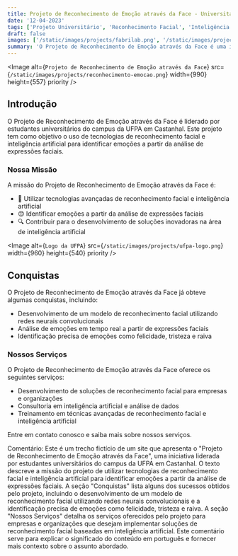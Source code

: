 ```yaml
---
title: Projeto de Reconhecimento de Emoção através da Face - Universitário da UFPA Campos Castanhal
date: '12-04-2023'
tags: ['Projeto Universitário', 'Reconhecimento Facial', 'Inteligência Artificial']
draft: false
images: ['/static/images/projects/fabrilab.png', '/static/images/projects/fabrilab.png']
summary: 'O Projeto de Reconhecimento de Emoção através da Face é uma iniciativa liderada por estudantes universitários do campus da UFPA em Castanhal. O objetivo do projeto é utilizar tecnologias de reconhecimento facial e inteligência artificial para identificar emoções a partir da análise de expressões faciais.'
---
```


<Image
  alt={`Projeto de Reconhecimento de Emoção através da Face`}
  src={`/static/images/projects/reconhecimento-emocao.png`}
  width={990}
  height={557}
  priority
/>

## Introdução

O Projeto de Reconhecimento de Emoção através da Face é liderado por estudantes universitários do campus da UFPA em Castanhal. Este projeto tem como objetivo o uso de tecnologias de reconhecimento facial e inteligência artificial para identificar emoções a partir da análise de expressões faciais.

### Nossa Missão

A missão do Projeto de Reconhecimento de Emoção através da Face é:

- 🧠 Utilizar tecnologias avançadas de reconhecimento facial e inteligência artificial
- 😊 Identificar emoções a partir da análise de expressões faciais
- 🔍 Contribuir para o desenvolvimento de soluções inovadoras na área de inteligência artificial

<Image
  alt={`Logo da UFPA`}
  src={`/static/images/projects/ufpa-logo.png`}
  width={960}
  height={540}
  priority
/>

## Conquistas

O Projeto de Reconhecimento de Emoção através da Face já obteve algumas conquistas, incluindo:

- Desenvolvimento de um modelo de reconhecimento facial utilizando redes neurais convolucionais
- Análise de emoções em tempo real a partir de expressões faciais
- Identificação precisa de emoções como felicidade, tristeza e raiva

### Nossos Serviços

O Projeto de Reconhecimento de Emoção através da Face oferece os seguintes serviços:

- Desenvolvimento de soluções de reconhecimento facial para empresas e organizações
- Consultoria em inteligência artificial e análise de dados
- Treinamento em técnicas avançadas de reconhecimento facial e inteligência artificial

Entre em contato conosco e saiba mais sobre nossos serviços.

Comentário:
Este é um trecho fictício de um site que apresenta o "Projeto de Reconhecimento de Emoção através da Face", uma iniciativa liderada por estudantes universitários do campus da UFPA em Castanhal. O texto descreve a missão do projeto de utilizar tecnologias de reconhecimento facial e inteligência artificial para identificar emoções a partir da análise de expressões faciais. A seção "Conquistas" lista alguns dos sucessos obtidos pelo projeto, incluindo o desenvolvimento de um modelo de reconhecimento facial utilizando redes neurais convolucionais e a identificação precisa de emoções como felicidade, tristeza e raiva. A seção "Nossos Serviços" detalha os serviços oferecidos pelo projeto para empresas e organizações que desejam implementar soluções de reconhecimento facial baseadas em inteligência artificial. Este comentário serve para explicar o significado do conteúdo em português e fornecer mais contexto sobre o assunto abordado.